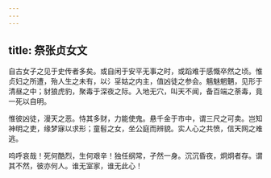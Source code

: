 ```yaml
---
---
---
```

title: 祭张贞女文
---



自古女子之见于史传者多矣。或自闲于安平无事之时，或蹈难于感慨卒然之顷。惟贞妇之所遭，殆人生之未有，以氵㸒姑之内主，值凶徒之参会。魑魅魍魉，见形于清昼之中；豺狼虎豹，聚毒于深夜之际。入地无穴，叫天不闻，备百端之荼毒，竟一死以自明。

惟彼凶徒，漫天之恶。恃其多财，力能使鬼。悬千金于市中，谓三尺之可卖。岂知神明之吏，缘梦寐以求形；童髫之女，坐公庭而辨貌。实人心之共愤，信天网之难逃。

呜呼哀哉！死何酷烈，生何艰辛！独任纲常，孑然一身。沉沉昏夜，炯炯者存。谓其不然，彼亦何人。谁无室家，谁无此心！